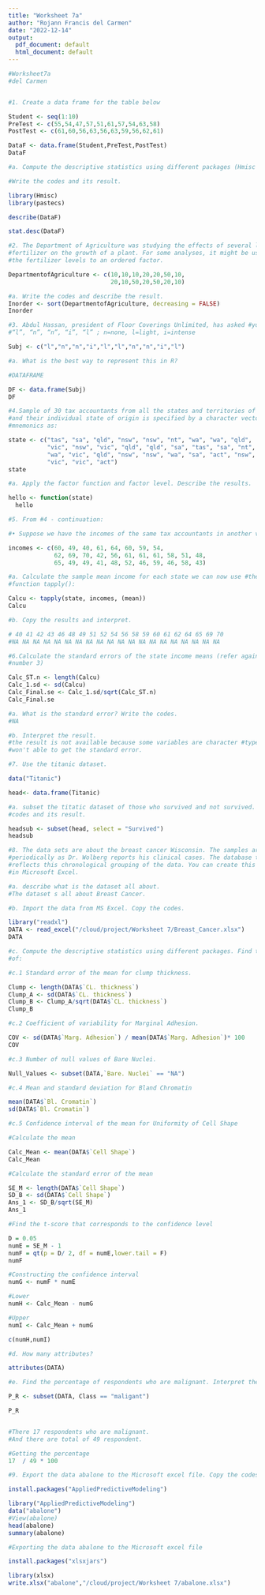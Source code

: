 ```yaml
---
title: "Worksheet 7a"
author: "Rojann Francis del Carmen"
date: "2022-12-14"
output:
  pdf_document: default
  html_document: default
---
```


```r
#Worksheet7a
#del Carmen


#1. Create a data frame for the table below 

Student <- seq(1:10)
PreTest <- c(55,54,47,57,51,61,57,54,63,58)
PostTest <- c(61,60,56,63,56,63,59,56,62,61)

DataF <- data.frame(Student,PreTest,PostTest)
DataF
```

```r
#a. Compute the descriptive statistics using different packages (Hmisc and pastecs).

#Write the codes and its result.

library(Hmisc)
library(pastecs)

describe(DataF)

stat.desc(DataF)
```

```r
#2. The Department of Agriculture was studying the effects of several levels of a
#fertilizer on the growth of a plant. For some analyses, it might be useful to convert
#the fertilizer levels to an ordered factor.

DepartmentofAgriculture <- c(10,10,10,20,20,50,10,
                             20,10,50,20,50,20,10)

```

```r
#a. Write the codes and describe the result.
Inorder <- sort(DepartmentofAgriculture, decreasing = FALSE)
Inorder
```

```r
#3. Abdul Hassan, president of Floor Coverings Unlimited, has asked #you to study the exercise levels undertaken by 10 subjects were #“l”, “n”, “n”, “i”, “l” ,
#“l”, “n”, “n”, “i”, “l” ; n=none, l=light, i=intense

Subj <- c("l","n","n","i","l","l","n","n","i","l")
```

```r
#a. What is the best way to represent this in R?

#DATAFRAME

DF <- data.frame(Subj)
DF
```

```r
#4.Sample of 30 tax accountants from all the states and territories of Australia
#and their individual state of origin is specified by a character vector of state 
#mnemonics as:

state <- c("tas", "sa", "qld", "nsw", "nsw", "nt", "wa", "wa", "qld",
           "vic", "nsw", "vic", "qld", "qld", "sa", "tas", "sa", "nt",
           "wa", "vic", "qld", "nsw", "nsw", "wa", "sa", "act", "nsw",
           "vic", "vic", "act")
state
```

```r
#a. Apply the factor function and factor level. Describe the results.

hello <- function(state)
  hello 
```

```r
#5. From #4 - continuation:

#• Suppose we have the incomes of the same tax accountants in another vector (in

incomes <- c(60, 49, 40, 61, 64, 60, 59, 54,
             62, 69, 70, 42, 56, 61, 61, 61, 58, 51, 48,
             65, 49, 49, 41, 48, 52, 46, 59, 46, 58, 43)
```

```r
#a. Calculate the sample mean income for each state we can now use #the special
#function tapply():

Calcu <- tapply(state, incomes, (mean))
Calcu
```

```r
#b. Copy the results and interpret.

# 40 41 42 43 46 48 49 51 52 54 56 58 59 60 61 62 64 65 69 70 
#NA NA NA NA NA NA NA NA NA NA NA NA NA NA NA NA NA NA NA NA
```

```r
#6.Calculate the standard errors of the state income means (refer again to 
#number 3)

Calc_ST.n <- length(Calcu)
Calc_1.sd <- sd(Calcu)
Calc_Final.se <- Calc_1.sd/sqrt(Calc_ST.n)
Calc_Final.se
```

```r
#a. What is the standard error? Write the codes.
#NA

#b. Interpret the result.
#the result is not available because some variables are character #type so it 
#won't able to get the standard error.
```

```r
#7. Use the titanic dataset.

data("Titanic")

head<- data.frame(Titanic)
```

```r
#a. subset the titatic dataset of those who survived and not survived. Show the
#codes and its result.

headsub <- subset(head, select = "Survived")
headsub
```

```r
#8. The data sets are about the breast cancer Wisconsin. The samples arrive 
#periodically as Dr. Wolberg reports his clinical cases. The database therefore 
#reflects this chronological grouping of the data. You can create this dataset 
#in Microsoft Excel.
```

```r
#a. describe what is the dataset all about.
#The dataset s all about Breast Cancer.

#b. Import the data from MS Excel. Copy the codes.

library("readxl")
DATA <- read_excel("/cloud/project/Worksheet 7/Breast_Cancer.xlsx")
DATA
```

```r
#c. Compute the descriptive statistics using different packages. Find the values
#of:

#c.1 Standard error of the mean for clump thickness.

Clump <- length(DATA$`CL. thickness`)
Clump_A <- sd(DATA$`CL. thickness`)
Clump_B <- Clump_A/sqrt(DATA$`CL. thickness`)
Clump_B
```

```r
#c.2 Coefficient of variability for Marginal Adhesion.

COV <- sd(DATA$`Marg. Adhesion`) / mean(DATA$`Marg. Adhesion`)* 100
COV
```

```r
#c.3 Number of null values of Bare Nuclei.

Null_Values <- subset(DATA,`Bare. Nuclei` == "NA")
```

```r
#c.4 Mean and standard deviation for Bland Chromatin

mean(DATA$`Bl. Cromatin`)
sd(DATA$`Bl. Cromatin`)
```

```r
#c.5 Confidence interval of the mean for Uniformity of Cell Shape

#Calculate the mean

Calc_Mean <- mean(DATA$`Cell Shape`)
Calc_Mean
```

```r
#Calculate the standard error of the mean

SE_M <- length(DATA$`Cell Shape`)
SD_B <- sd(DATA$`Cell Shape`)
Ans_1 <- SD_B/sqrt(SE_M)
Ans_1
```

```r
#Find the t-score that corresponds to the confidence level

D = 0.05
numE = SE_M - 1
numF = qt(p = D/ 2, df = numE,lower.tail = F)
numF
```

```r
#Constructing the confidence interval
numG <- numF * numE
```

```r
#Lower
numH <- Calc_Mean - numG
```

```r
#Upper
numI <- Calc_Mean + numG

c(numH,numI)
```

```r
#d. How many attributes?

attributes(DATA)
```

```r
#e. Find the percentage of respondents who are malignant. Interpret the results.

P_R <- subset(DATA, Class == "maligant")

P_R


#There 17 respondents who are malignant.
#And there are total of 49 respondent.
```

```r
#Getting the percentage
17  / 49 * 100
```

```r
#9. Export the data abalone to the Microsoft excel file. Copy the codes.

install.packages("AppliedPredictiveModeling")

library("AppliedPredictiveModeling")
data("abalone")
#View(abalone)
head(abalone)
summary(abalone)
```

```r
#Exporting the data abalone to the Microsoft excel file

install.packages("xlsxjars")

library(xlsx)
write.xlsx("abalone","/cloud/project/Worksheet 7/abalone.xlsx")
```                  